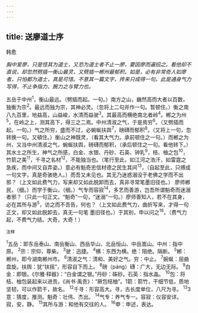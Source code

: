 ```yaml
---
---
---
```

title: 送廖道士序
---



韩愈

*胸中爱廖，只是怪其为道士，又恐为道士者不止一廖，要因廖而遍招之。看他却不直说，却忽然劈插一衡山最灵，又劈插一郴州最郁积。如是，必有非常奇人如廖者，只怕都为道士，真是可惜。不意其一篇文字，抟来只成得一句。此是通身气力写得，不止争指力、腕力之与臂力也。*

五岳于中州<sup>1</sup>，衡山最远。（劈插而起。一句。）南方之山，巍然高而大者以百数，独衡为宗<sup>2</sup>。最远而独为宗，其神必灵。（忽将上二句并作一句。暂顿住。）衡之南八九百里，地益高，山益峻，水清而益驶<sup>3</sup>。其最高而横绝南北者岭<sup>4</sup>。郴之为州<sup>5</sup>，在岭之上，测其高下，得三之二焉。中州清淑之气，于是焉穷<sup>6</sup>。（又劈插而起。一句。）气之所穷，盛而不过，必蜿蜒扶舆<sup>7</sup>，磅礴而郁积<sup>8</sup>。（又将上一句，忽转换一句。又頓住。）衡山之神既灵，（看其大气力。承前顿住之一句。）而郴之为州，又当中州清淑之气，蜿蜒扶舆，磅礴而郁积，（承后顿住之一句。看他转下。）其水土之所生，神气之所感，白金、水银、丹砂、石英、钟乳<sup>9</sup>，桔、柚之包<sup>10</sup>，竹箭之美<sup>11</sup>，千寻之名材<sup>12</sup>，不能独当也。（笔行至此，如江河之浩汗，如雷霆之急疾，而中间又自弄姿。）意必有魁奇忠信材德之民生其间<sup>13</sup>，（自起至此，只搏成一句文字，真是奇骇绝人。）而吾又未见也。其无乃迷惑溺没于老佛之学而不出邪？（上文如此费气力，写来却又如此脱卸而去，真非寻常笔墨旧径也。）
廖师郴民，（细。）而学于衡山，（细。）气专而容寂<sup>14</sup>，多艺而善游，岂吾所谓魁奇而迷溺者邪？（只此一句正文。“魁奇”一句，“迷溺”一句。）廖师善知人，若不在其身，必在其所与游<sup>5</sup>，访之而不吾告，何也？（上文如此费气力，曲折写来，才得一句正文，却又如此脱卸去，真无一句笔
墨旧径也。）于其别，申以问之<sup>16</sup>。（费气力起，不费气力结。大奇，大奇！）

<sup>注释</sup>

<sup>1</sup>五岳：即东岳泰山、南岳衡山、西岳华山、北岳恒山、中岳嵩山。中州：指中原。
<sup>2</sup>宗：宗仰，尊柴。
<sup>3</sup>驶：迅捷。
<sup>4</sup>横：东西为横。绝：阻绝。隔断。
<sup>5</sup>郴：郴州，即今湖南郴州市。
<sup>6</sup>清淑之气：清和、美好之气。穷：中止。
<sup>7</sup>婉蜒：屈曲盘旋。扶舆：犹“扶摇”，形容自下而上。
<sup>8</sup>磅（páng）礴：广大，无边无际。
<sup>9</sup>白金：即银。《尔雅·释器》：“白金谓之银。”丹砂：硃砂。石英：指水晶。
<sup>10</sup>包：将桔、柚包装起来以进贡。《尚书·禹贡》：“厥包桔柚”。1箭：箭竹，干细节低，质地坚韧，可以作箭干，故名。
<sup>12</sup>千寻：形容高大。寻，古长度单位，八尺为寻。
<sup>13</sup>3意：猜度，推测。魁奇：壮伟、杰出。
<sup>14</sup>气专：养气专一。容寂：仪容安详。寂，安，静。
<sup>15</sup>其所与游：和他有交往的人。
<sup>16</sup>申：申述，表达。